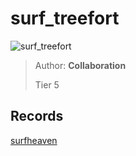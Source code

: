 
# surf_treefort

![surf_treefort](https://raw.githubusercontent.com/Sayt123/SurfMapPics/Maps-and-bonuses/csgo/surf_treefort.jpg)

> Author: **Collaboration**
>
> Tier 5

## Records

[surfheaven](https://surfheaven.eu/map/surf_treefort)
